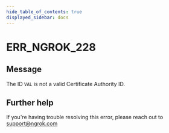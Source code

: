 ```yaml
---
hide_table_of_contents: true
displayed_sidebar: docs
---
```



# ERR_NGROK_228

## Message

The ID `VAL` is not a valid Certificate Authority ID.

<ErrorDetails error="err_ngrok_228" />

## Further help

If you're having trouble resolving this error, please reach out to [support@ngrok.com](mailto:support@ngrok.com?subject=Help%20with%20ERR_NGROK_228)
